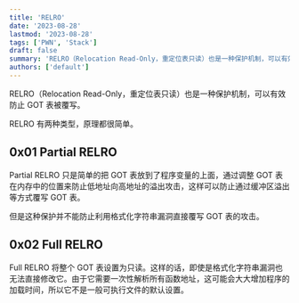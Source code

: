 ```yaml
---
title: 'RELRO'
date: '2023-08-28'
lastmod: '2023-08-28'
tags: ['PWN', 'Stack']
draft: false
summary: 'RELRO（Relocation Read-Only，重定位表只读）也是一种保护机制，可以有效防止 GOT 表被覆写。'
authors: ['default']
---
```


RELRO（Relocation Read-Only，重定位表只读）也是一种保护机制，可以有效防止 GOT 表被覆写。

RELRO 有两种类型，原理都很简单。

## 0x01 Partial RELRO

Partial RELRO 只是简单的把 GOT 表放到了程序变量的上面，通过调整 GOT 表在内存中的位置来防止低地址向高地址的溢出攻击，这样可以防止通过缓冲区溢出等方式覆写 GOT 表。

但是这种保护并不能防止利用格式化字符串漏洞直接覆写 GOT 表的攻击。

## 0x02 Full RELRO

Full RELRO 将整个 GOT 表设置为只读。这样的话，即使是格式化字符串漏洞也无法直接修改它。由于它需要一次性解析所有函数地址，这可能会大大增加程序的加载时间，所以它不是一般可执行文件的默认设置。

